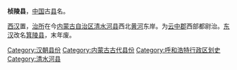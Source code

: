 '''桢陵县'''，[[中国|中国]]古[[县|县]]名。

[[西汉|西汉]]置，[[治所|治所]]在今[[内蒙古自治区|内蒙古自治区]][[清水河县|清水河县]]西北[[黄河|黄河]]东岸。为[[云中郡_(赵国)|云中郡]]西部都尉治。[[东汉|东汉]]改名[[箕陵县|箕陵县]]，末年废。 

{{汉朝行政区划小作品}}
[[Category:汉朝县份|Category:汉朝县份]]
[[Category:内蒙古古代县份|Category:内蒙古古代县份]]
[[Category:呼和浩特行政区划史|Category:呼和浩特行政区划史]]
[[Category:清水河县|Category:清水河县]]